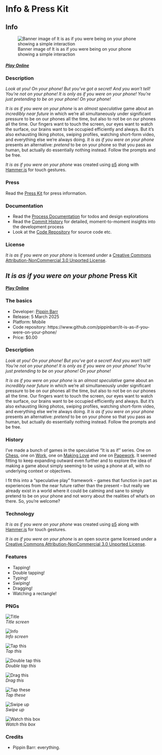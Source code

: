 # Info & Press Kit





## Info

![Banner image of It is as if you were being on your phone showing a simple interaction](./images/it-is-as-if-you-were-on-your-phone-banner.png)

##### [Play Online](../)

### Description

*Look at you! On your phone! But you've got a secret! And you won't tell! You're not on your phone! It is only as if you were on your phone! You're just pretending to be on your phone! On your phone!*

*It is as if you were on your phone* is an *almost speculative* game about an *incredibly near future* in which we're all simultaneously under significant pressure to be on our phones all the time, but also to not be on our phones all the time. Our fingers want to touch the screen, our eyes want to watch the surface, our brains want to be occupied efficiently and always. But it's also exhausting liking photos, swiping profiles, watching short-form video, and everything else we're always doing. *It is as if you were on your phone* presents an alternative: *pretend* to be on your phone so that you pass as human, but actually do essentially nothing instead. Follow the prompts and be free.

*It is as if you were on your phone* was created using [p5](https://p5js.org) along with [Hammer.js](https://hammerjs.github.io/) for touch gestures.

### Press

Read the [Press Kit](../press) for press information.

### Documentation

* Read the [Process Documentation](../process) for todos and design explorations
* Read the [Commit History](https://github.com/pippinbarr/it-is-as-if-you-were-on-your-phone/commits/main) for detailed, moment-to-moment insights into the development process
* Look at the [Code Repository](https://github.com/pippinbarr/it-is-as-if-you-were-on-your-phone) for source code etc.

### License
*It is as if you were on your phone* is licensed under a [Creative Commons Attribution-NonCommercial 3.0 Unported License](http://creativecommons.org/licenses/by-nc/3.0/).
 










## *It is as if you were on your phone* Press Kit

#### [Play Online](https://pippinbarr.com/it-is-as-if-you-were-on-your-phone)

### The basics

* Developer: [Pippin Barr](http://www.pippinbarr.com/)
* Release: 5 March 2025
* Platform: Mobile
* Code repository: https://www.github.com/pippinbarr/it-is-as-if-you-were-on-your-phone/
* Price: $0.00

### Description

*Look at you! On your phone! But you've got a secret! And you won't tell! You're not on your phone! It is only as if you were on your phone! You're just pretending to be on your phone! On your phone!*

*It is as if you were on your phone* is an *almost speculative* game about an *incredibly near future* in which we're all simultaneously under significant pressure to be on our phones all the time, but also to not be on our phones all the time. Our fingers want to touch the screen, our eyes want to watch the surface, our brains want to be occupied efficiently and always. But it's also exhausting liking photos, swiping profiles, watching short-form video, and everything else we're always doing. *It is as if you were on your phone* presents an alternative: *pretend* to be on your phone so that you pass as human, but actually do essentially nothing instead. Follow the prompts and be free.

### History

I've made a bunch of games in the speculative "It is as if" series. One on [Chess](https://pippinbarr.com/it-is-as-if-you-were-playing-chess/info/), one on [Work](https://pippinbarr.com/itisasifyouweredoingwork/info/), one on [Making Love](https://pippinbarr.com/itisasifyouweremakinglove/info/) and one on [Papework](https://pippinbarr.com/it-is-as-if-you-were-doing-paperwork/info/). It seemed fitting to keep expanding outward even further and to explore the idea of making a game about simply seeming to be using a phone at all, with no underlying context or objectives.

I fit this into a "speculative play" framework – games that function in part as experiences from the near future rather than the present – but really we already exist in a world where it could be calming and sane to simply pretend to be on your phone and not worry about the realities of what's on there. So, you're welcome?

### Technology

*It is as if you were on your phone* was created using [p5](https://p5js.org) along with [Hammer.js](https://hammerjs.github.io/) for touch gestures.

*It is as if you were on your phone* is an open source game licensed under a [Creative Commons Attribution-NonCommercial 3.0 Unported License](http://creativecommons.org/licenses/by-nc/3.0/).

### Features

* Tapping!
* Double tapping!
* Typing!
* Swiping!
* Dragging!
* Watching a rectangle!

### PNGs

![Title](./images/title.png)  
*Title screen*

![Info](./images/info.png)  
*Info screen*

![Tap this](./images/tap.png)  
*Tap this*

![Double tap this](./images/double-tap.png)  
*Double tap this*

![Drag this](./images/drag.png)  
*Drag this*

![Tap these](./images/type.png)  
*Tap these*

![Swipe up](./images/swipe.png)  
*Swipe up*

![Watch this box](./images/watch.png)  
*Watch this box*

### Credits

* Pippin Barr: everything.
